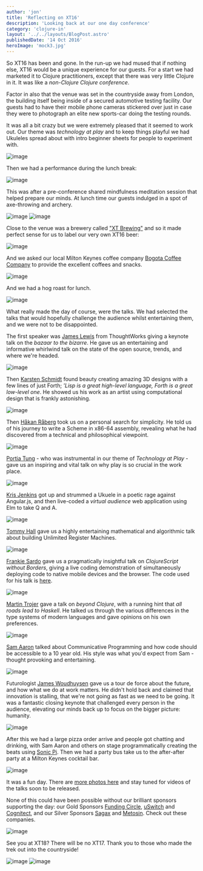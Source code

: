```yaml
---
author: 'jon'
title: 'Reflecting on XT16'
description: 'Looking back at our one day conference'
category: 'clojure-in'
layout: '../../layouts/BlogPost.astro'
publishedDate: '14 Oct 2016'
heroImage: 'mock3.jpg'
---
```



So XT16 has been and gone. In the run-up we had mused that if nothing
else, XT16 would be a unique experience for our guests. For a start we
had marketed it to Clojure practitioners, except that there was very
little Clojure in it. It was like a _non-Clojure Clojure conference_.

Factor in also that the venue was set in the countryside away from
London, the building itself being inside of a secured automotive testing
facility. Our guests had to have their mobile phone cameras stickered
over just in case they were to photograph an elite new sports-car doing
the testing rounds.

It was all a bit crazy but we were extremely pleased that it seemed to
work out. Our theme was _technology at play_ and to keep things playful
we had Ukuleles spread about with intro beginner sheets for people to
experiment with.


<Image alt='image' src={uk} />

Then we had a performance during the lunch break:


<Image alt='image' src={uk2} />

This was after a pre-conference shared mindfulness meditation session
that helped prepare our minds. At lunch time our guests indulged in a
spot of axe-throwing and archery.


<Image alt='image' src={ax} />


<Image alt='image' src={ar} />

Close to the venue was a brewery called [\"XT
Brewing\"](http://www.xtbrewing.com/) and so it made perfect sense for
us to label our very own XT16 beer:


<Image alt='image' src={be} />

And we asked our local Milton Keynes coffee company [Bogota Coffee
Company](http://www.bogotacoffee.co.uk/) to provide the excellent
coffees and snacks.


<Image alt='image' src={co} />

And we had a hog roast for lunch.


<Image alt='image' src={ho} />

What really made the day of course, were the talks. We had selected the
talks that would hopefully challenge the audience whilst entertaining
them, and we were not to be disappointed.

The first speaker was [James Lewis](https://twitter.com/boicy) from
ThoughtWorks giving a keynote talk on the _bazaar to the bizarre_. He
gave us an entertaining and informative whirlwind talk on the state of
the open source, trends, and where we're headed.


<Image alt='image' src={ja} />

Then [Karsten Schmidt](http://postspectacular.com/) found beauty
creating amazing 3D designs with a few lines of just Forth; _\'Lisp is a
great high-level language, Forth is a great low-level one_. He showed us
his work as an artist using computational design that is frankly
astonishing.


<Image alt='image' src={kn} />

Then [Håkan Råberg](https://github.com/hraberg) took us on a personal
search for simplicity. He told us of his journey to write a Scheme in
x86-64 assembly, revealing what he had discovered from a technical and
philosophical viewpoint.


<Image alt='image' src={ka} />

[Portia Tung](http://www.selfishprogramming.com/about/) - who was
instrumental in our theme of _Technology at Play_ - gave us an inspiring
and vital talk on why play is so crucial in the work place.


<Image alt='image' src={po} />

[Kris Jenkins](http://blog.jenkster.com/) got up and strummed a Ukuele
in a poetic rage against Angular.js, and then live-coded a _virtual
audience_ web application using Elm to take Q and A.


<Image alt='image' src={kr} />

[Tommy Hall](http://www.thattommyhall.com/) gave us a highly
entertaining mathematical and algorithmic talk about building Unlimited
Register Machines.


<Image alt='image' src={tm} />

[Frankie Sardo](https://github.com/frankiesardo) gave us a pragmatically
insightful talk on _ClojureScript without Borders_, giving a live coding
demonstration of simultaneously deploying code to native mobile devices
and the browser. The code used for his talk is
[here](https://github.com/frankiesardo/reload-demo).


<Image alt='image' src={fr} />

[Martin Trojer](https://martintrojer.github.io/) gave a talk on _beyond
Clojure_, with a running hint that _all roads lead to Haskell_. He
talked us through the various differences in the type systems of modern
languages and gave opinions on his own preferences.


<Image alt='image' src={mt} />

[Sam Aaron](http://sam.aaron.name/) talked about Communicative
Programming and how code should be accessible to a 10 year old. His
style was what you'd expect from Sam - thought provoking and
entertaining.


<Image alt='image' src={sam} />

Futurologist [James Woudhuysen](http://www.woudhuysen.com/) gave us a
tour de force about the future, and how what we do at work matters. He
didn't hold back and claimed that innovation is stalling, that we're not
going as fast as we need to be going. It was a fantastic closing keynote
that challenged every person in the audience, elevating our minds back
up to focus on the bigger picture: humanity.


<Image alt='image' src={sw} />

After this we had a large pizza order arrive and people got chatting and
drinking, with Sam Aaron and others on stage programmatically creating
the beats using [Sonic Pi](http://sonic-pi.net/). Then we had a party
bus take us to the after-after party at a Milton Keynes cocktail bar.


<Image alt='image' src={bs} />

It was a fun day. There are [more photos
here](https://goo.gl/photos/nzwPsyLLssARyEyQ6) and stay tuned for videos
of the talks soon to be released.

None of this could have been possible without our brilliant sponsors
supporting the day: our Gold Sponsors [Funding
Circle](https://www.fundingcircle.com/uk/careers/),
[uSwitch](https://www.uswitch.com/vacancies/) and
[Cognitect](http://cognitect.com/), and our Silver Sponsors
[Sagax](http://www.sagaxtech.com/) and
[Metosin](http://www.metosin.fi/). Check out these companies.


<Image alt='image' src={so} />

See you at XT18? There will be no XT17. Thank you to those who made the
trek out into the countryside!


<Image alt='image' src={c2} />


<Image alt='image' src={ts} />
